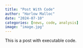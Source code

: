 ```yaml
---
title: "Post With Code"
author: "Harlow Malloc"
date: "2024-07-10"
categories: [news, code, analysis]
image: "image.jpg"
---
```


This is a post with executable code.
